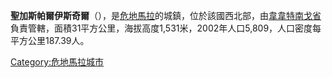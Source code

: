 '''聖加斯帕爾伊斯奇爾'''（{{lang-es|San Gaspar Ixchil}}），是[[危地馬拉|危地馬拉]]的城鎮，位於該國西北部，由[[韋韋特南戈省|韋韋特南戈省]]負責管轄，面積31平方公里，海拔高度1,531米，2002年人口5,809，人口密度每平方公里187.39人。

{{coord|15|23|N|91|43|W|display=title|region:GT_type:city_source:GNS-enwiki}}

{{Guatemala-geo-stub}}
[[Category:危地馬拉城市|Category:危地馬拉城市]]